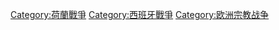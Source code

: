 {{Commonscat|Eighty Years' War}}

[[Category:荷蘭戰爭|Category:荷蘭戰爭]]
[[Category:西班牙戰爭|Category:西班牙戰爭]]
[[Category:欧洲宗教战争|Category:欧洲宗教战争]]